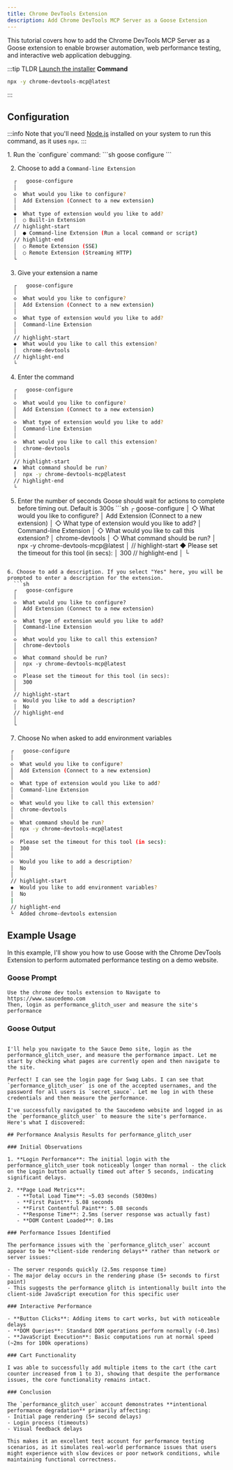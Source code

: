 ```yaml
---
title: Chrome DevTools Extension
description: Add Chrome DevTools MCP Server as a Goose Extension
---
```



This tutorial covers how to add the Chrome DevTools MCP Server as a Goose extension to enable browser automation, web performance testing, and interactive web application debugging.

:::tip TLDR
<Tabs groupId="interface">
  <TabItem value="ui" label="Goose Desktop" default>
  [Launch the installer](goose://extension?cmd=npx&arg=-y&arg=chrome-devtools-mcp%40latest&id=chrome-devtools&name=Chrome%20DevTools&description=Browser%20automation%20and%20web%20performance%20testing%20capabilities)
  </TabItem>
  <TabItem value="cli" label="Goose CLI">
  **Command**
  ```sh
  npx -y chrome-devtools-mcp@latest
  ```
  </TabItem>
</Tabs>
:::

## Configuration

:::info
Note that you'll need [Node.js](https://nodejs.org/) installed on your system to run this command, as it uses `npx`.
:::

<Tabs groupId="interface">
  <TabItem value="ui" label="Goose Desktop" default>
    <GooseDesktopInstaller
      extensionId="chrome-devtools"
      extensionName="Chrome DevTools"
      description="Browser automation and web performance testing capabilities"
      command="npx"
      args={["-y", "chrome-devtools-mcp@latest"]}
      cliCommand="npx -y chrome-devtools-mcp@latest"
      timeout={300}
      note="Note that you'll need Node.js installed on your system to run this command, as it uses npx."
    />
  </TabItem>
  <TabItem value="cli" label="Goose CLI">
  1. Run the `configure` command:
  ```sh
  goose configure
  ```

  2. Choose to add a `Command-line Extension`
  ```sh
    ┌   goose-configure 
    │
    ◇  What would you like to configure?
    │  Add Extension (Connect to a new extension) 
    │
    ◆  What type of extension would you like to add?
    │  ○ Built-in Extension 
    // highlight-start    
    │  ● Command-line Extension (Run a local command or script)
    // highlight-end    
    │  ○ Remote Extension (SSE) 
    │  ○ Remote Extension (Streaming HTTP) 
    └ 
  ```

  3. Give your extension a name
  ```sh
    ┌   goose-configure 
    │
    ◇  What would you like to configure?
    │  Add Extension (Connect to a new extension) 
    │
    ◇  What type of extension would you like to add?
    │  Command-line Extension 
    │
    // highlight-start
    ◆  What would you like to call this extension?
    │  chrome-devtools
    // highlight-end
    └ 
  ```

  4. Enter the command
  ```sh
    ┌   goose-configure 
    │
    ◇  What would you like to configure?
    │  Add Extension (Connect to a new extension) 
    │
    ◇  What type of extension would you like to add?
    │  Command-line Extension 
    │
    ◇  What would you like to call this extension?
    │  chrome-devtools
    │
    // highlight-start
    ◆  What command should be run?
    │  npx -y chrome-devtools-mcp@latest
    // highlight-end
    └ 
  ```  

  5. Enter the number of seconds Goose should wait for actions to complete before timing out. Default is 300s
    ```sh
    ┌   goose-configure 
    │
    ◇  What would you like to configure?
    │  Add Extension (Connect to a new extension) 
    │
    ◇  What type of extension would you like to add?
    │  Command-line Extension 
    │
    ◇  What would you like to call this extension?
    │  chrome-devtools
    │
    ◇  What command should be run?
    │  npx -y chrome-devtools-mcp@latest
    │
    // highlight-start
    ◆  Please set the timeout for this tool (in secs):
    │  300
    // highlight-end
    │
    └ 
  ``` 

  6. Choose to add a description. If you select "Yes" here, you will be prompted to enter a description for the extension.
    ```sh
    ┌   goose-configure 
    │
    ◇  What would you like to configure?
    │  Add Extension (Connect to a new extension) 
    │
    ◇  What type of extension would you like to add?
    │  Command-line Extension 
    │
    ◇  What would you like to call this extension?
    │  chrome-devtools
    │
    ◇  What command should be run?
    │  npx -y chrome-devtools-mcp@latest
    │
    ◇  Please set the timeout for this tool (in secs):
    │  300
    │
    // highlight-start
    ◇  Would you like to add a description?
    │  No
    // highlight-end
    │
    └ 
  ```
  
  7. Choose No when asked to add environment variables

   ```sh
    ┌   goose-configure 
    │
    ◇  What would you like to configure?
    │  Add Extension (Connect to a new extension) 
    │
    ◇  What type of extension would you like to add?
    │  Command-line Extension 
    │
    ◇  What would you like to call this extension?
    │  chrome-devtools
    │
    ◇  What command should be run?
    │  npx -y chrome-devtools-mcp@latest
    │     
    ◇  Please set the timeout for this tool (in secs):
    │  300
    │
    ◇  Would you like to add a description?
    │  No
    │    
    // highlight-start
    ◆  Would you like to add environment variables?
    │  No
    |
    // highlight-end
    └  Added chrome-devtools extension
  ```  

  </TabItem>
</Tabs>

## Example Usage

In this example, I'll show you how to use Goose with the Chrome DevTools Extension to perform automated performance testing on a demo website.

### Goose Prompt
```
Use the chrome dev tools extension to Navigate to https://www.saucedemo.com 
Then, login as performance_glitch_user and measure the site's performance
```
### Goose Output

```

I'll help you navigate to the Sauce Demo site, login as the performance_glitch_user, and measure the performance impact. Let me start by checking what pages are currently open and then navigate to the site.

Perfect! I can see the login page for Swag Labs. I can see that `performance_glitch_user` is one of the accepted usernames, and the password for all users is `secret_sauce`. Let me log in with these credentials and then measure the performance.

I've successfully navigated to the Saucedemo website and logged in as the `performance_glitch_user` to measure the site's performance. Here's what I discovered:

## Performance Analysis Results for performance_glitch_user

### Initial Observations

1. **Login Performance**: The initial login with the performance_glitch_user took noticeably longer than normal - the click on the Login button actually timed out after 5 seconds, indicating significant delays.

2. **Page Load Metrics**: 
   - **Total Load Time**: ~5.03 seconds (5030ms)
   - **First Paint**: 5.08 seconds 
   - **First Contentful Paint**: 5.08 seconds
   - **Response Time**: 2.5ms (server response was actually fast)
   - **DOM Content Loaded**: 0.1ms

### Performance Issues Identified

The performance issues with the `performance_glitch_user` account appear to be **client-side rendering delays** rather than network or server issues:

- The server responds quickly (2.5ms response time)
- The major delay occurs in the rendering phase (5+ seconds to first paint)
- This suggests the performance glitch is intentionally built into the client-side JavaScript execution for this specific user

### Interactive Performance

- **Button Clicks**: Adding items to cart works, but with noticeable delays
- **DOM Queries**: Standard DOM operations perform normally (~0.1ms)
- **JavaScript Execution**: Basic computations run at normal speed (~2ms for 100k operations)

### Cart Functionality

I was able to successfully add multiple items to the cart (the cart counter increased from 1 to 3), showing that despite the performance issues, the core functionality remains intact.

### Conclusion

The `performance_glitch_user` account demonstrates **intentional performance degradation** primarily affecting:
- Initial page rendering (5+ second delays)
- Login process (timeouts)
- Visual feedback delays

This makes it an excellent test account for performance testing scenarios, as it simulates real-world performance issues that users might experience with slow devices or poor network conditions, while maintaining functional correctness.
```
